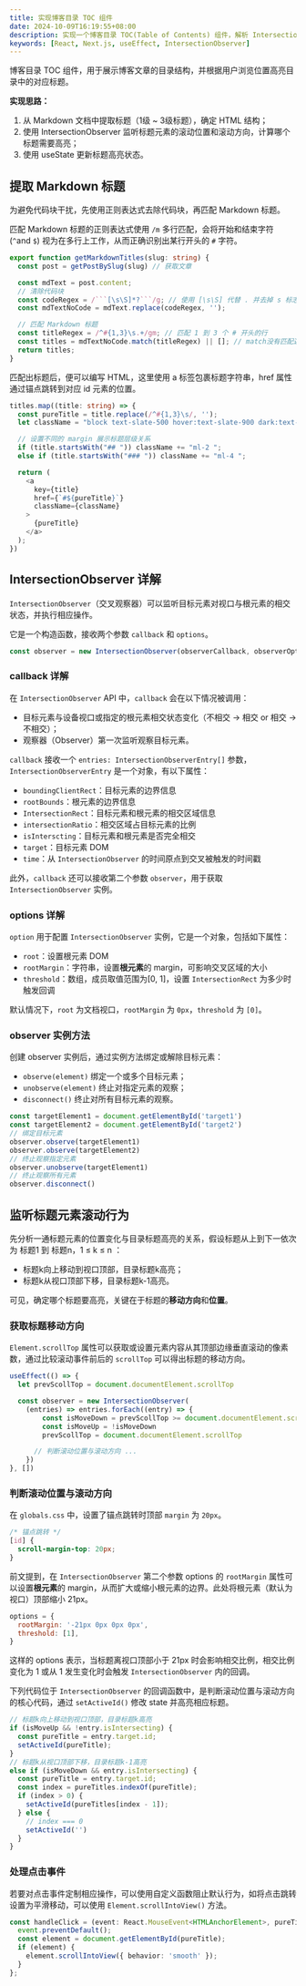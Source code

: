 ```yaml
---
title: 实现博客目录 TOC 组件
date: 2024-10-09T16:19:55+08:00
description: 实现一个博客目录 TOC(Table of Contents) 组件，解析 IntersectionObserver 的使用。
keywords: [React, Next.js, useEffect, IntersectionObserver]
---
```



博客目录 TOC 组件，用于展示博客文章的目录结构，并根据用户浏览位置高亮目录中的对应标题。

**实现思路：**
1. 从 Markdown 文档中提取标题（1级 ~ 3级标题），确定 HTML 结构；
2. 使用 IntersectionObserver 监听标题元素的滚动位置和滚动方向，计算哪个标题需要高亮；
3. 使用 useState 更新标题高亮状态。

## 提取 Markdown 标题
为避免代码块干扰，先使用正则表达式去除代码块，再匹配 Markdown 标题。

匹配 Markdown 标题的正则表达式使用 `/m` 多行匹配，会将开始和结束字符 (`^`and `$`) 视为在多行上工作，从而正确识别出某行开头的 `#` 字符。

```TypeScript
export function getMarkdownTitles(slug: string) {
  const post = getPostBySlug(slug) // 获取文章

  const mdText = post.content;
  // 清除代码块
  const codeRegex = /```[\s\S]*?```/g; // 使用 [\s\S] 代替 . 并去掉 s 标志
  const mdTextNoCode = mdText.replace(codeRegex, '');

  // 匹配 Markdown 标题
  const titleRegex = /^#{1,3}\s.+/gm; // 匹配 1 到 3 个 # 开头的行
  const titles = mdTextNoCode.match(titleRegex) || []; // match没有匹配返回null
  return titles;
}
```

匹配出标题后，便可以编写 HTML，这里使用 a 标签包裹标题字符串，href 属性通过锚点跳转到对应 id 元素的位置。

```TypeScript
titles.map((title: string) => {
  const pureTitle = title.replace(/^#{1,3}\s/, '');
  let className = "block text-slate-500 hover:text-slate-900 dark:text-slate-200 dark:hover:text-slate-400 whitespace-nowrap ";

  // 设置不同的 margin 展示标题层级关系
  if (title.startsWith("## ")) className += "ml-2 ";
  else if (title.startsWith("### ")) className += "ml-4 ";

  return (
    <a
      key={title}
      href={`#${pureTitle}`}
      className={className}
    >
      {pureTitle}
    </a>
  );
})
```

## IntersectionObserver 详解
`IntersectionObserver`（交叉观察器）可以监听目标元素对视口与根元素的相交状态，并执行相应操作。

它是一个构造函数，接收两个参数 `callback` 和 `options`。

```TypeScript
const observer = new IntersectionObserver(observerCallback, observerOptions);
```

### callback 详解

在 `IntersectionObserver` API 中，`callback` 会在以下情况被调用：
- 目标元素与设备视口或指定的根元素相交状态变化（不相交 -> 相交 or 相交 -> 不相交）；
- 观察器（Observer）第一次监听观察目标元素。

`callback` 接收一个 `entries: IntersectionObserverEntry[]` 参数，`IntersectionObserverEntry` 是一个对象，有以下属性：
- `boundingClientRect`：目标元素的边界信息
- `rootBounds`：根元素的边界信息
- `IntersectionRect`：目标元素和根元素的相交区域信息
- `intersectionRatio`：相交区域占目标元素的比例
- `isInterscting`：目标元素和根元素是否完全相交
- `target`：目标元素 DOM
- `time`：从 `IntersectionObserver` 的时间原点到交叉被触发的时间戳

此外，`callback` 还可以接收第二个参数 `observer`，用于获取 `IntersectionObserver` 实例。

### options 详解
`option` 用于配置 `IntersectionObserver` 实例，它是一个对象，包括如下属性：
- `root`：设置根元素 DOM
- `rootMargin`：字符串，设置**根元素**的 margin，可影响交叉区域的大小
- `threshold`：数组，成员取值范围为[0, 1]，设置 `IntersectionRect` 为多少时触发回调

默认情况下，`root` 为文档视口，`rootMargin` 为 `0px`，`threshold` 为 `[0]`。

### observer 实例方法
创建 observer 实例后，通过实例方法绑定或解除目标元素：
- `observe(element)` 绑定一个或多个目标元素；
- `unobserve(element)` 终止对指定元素的观察；
- `disconnect()` 终止对所有目标元素的观察。

```TypeScript
const targetElement1 = document.getElementById('target1')
const targetElement2 = document.getElementById('target2')
// 绑定目标元素
observer.observe(targetElement1)
observer.observe(targetElement2)
// 终止观察指定元素
observer.unobserve(targetElement1)
// 终止观察所有元素
observer.disconnect()
```

## 监听标题元素滚动行为

先分析一通标题元素的位置变化与目录标题高亮的关系，假设标题从上到下一依次为 标题1 到 标题n，1 ≤ k ≤ n ：

- 标题k向上移动到视口顶部，目录标题k高亮；
- 标题k从视口顶部下移，目录标题k-1高亮。

可见，确定哪个标题要高亮，关键在于标题的**移动方向**和**位置**。

### 获取标题移动方向
`Element.scrollTop` 属性可以获取或设置元素内容从其顶部边缘垂直滚动的像素数，通过比较滚动事件前后的 `scrollTop` 可以得出标题的移动方向。

```TypeScript
useEffect(() => {
  let prevScollTop = document.documentElement.scrollTop

  const observer = new IntersectionObserver(
    (entries) => entries.forEach((entry) => {
        const isMoveDown = prevScollTop >= document.documentElement.scrollTop
        const isMoveUp = !isMoveDown
        prevScollTop = document.documentElement.scrollTop

      // 判断滚动位置与滚动方向 ...
    })
}, [])
```

### 判断滚动位置与滚动方向
在 `globals.css` 中，设置了锚点跳转时顶部 `margin` 为 `20px`。
```CSS
/* 锚点跳转 */
[id] {
  scroll-margin-top: 20px; 
}
```
前文提到，在 `IntersectionObserver` 第二个参数 options 的 `rootMargin` 属性可以设置**根元素**的 margin，从而扩大或缩小根元素的边界。此处将根元素（默认为视口）顶部缩小 21px。
```JavaScript
options = {
  rootMargin: '-21px 0px 0px 0px',
  threshold: [1],
}
```
这样的 options 表示，当标题离视口顶部小于 21px 时会影响相交比例，相交比例变化为 1 或从 1 发生变化时会触发 `IntersectionObserver` 内的回调。

下列代码位于 `IntersectionObserver` 的回调函数中，是判断滚动位置与滚动方向的核心代码，通过 `setActiveId()` 修改 state 并高亮相应标题。
```TypeScript
// 标题k向上移动到视口顶部，目录标题k高亮
if (isMoveUp && !entry.isIntersecting) {
  const pureTitle = entry.target.id;
  setActiveId(pureTitle);
}
// 标题k从视口顶部下移，目录标题k-1高亮
else if (isMoveDown && entry.isIntersecting) {
  const pureTitle = entry.target.id;
  const index = pureTitles.indexOf(pureTitle);
  if (index > 0) {
    setActiveId(pureTitles[index - 1]);
  } else {
    // index === 0
    setActiveId('')
  }
}
```

### 处理点击事件
若要对点击事件定制相应操作，可以使用自定义函数阻止默认行为，如将点击跳转设置为平滑移动，可以使用 `Element.scrollIntoView()` 方法。
```TypeScript
const handleClick = (event: React.MouseEvent<HTMLAnchorElement>, pureTitle: string) => {
  event.preventDefault();
  const element = document.getElementById(pureTitle);
  if (element) {
    element.scrollIntoView({ behavior: 'smooth' });
  }
};
```